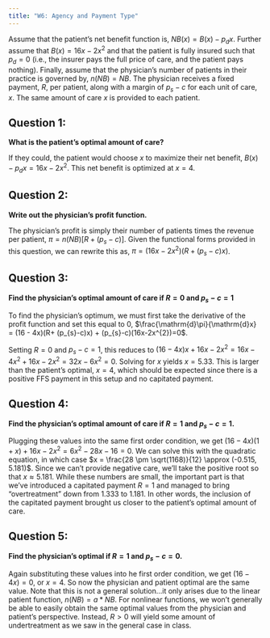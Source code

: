 ```yaml
---
title: "W6: Agency and Payment Type"
---
```


Assume that the patient's net benefit function is, $NB(x) = B(x) - p_{d}x$. Further assume that $B(x)=16x-2x^{2}$ and that the patient is fully insured such that $p_{d}=0$ (i.e., the insurer pays the full price of care, and the patient pays nothing). Finally, assume that the physician's number of patients in their practice is governed by, $n(NB)=NB$. The physician receives a fixed payment, $R$, per patient, along with a margin of $p_{s}-c$ for each unit of care, $x$. The same amount of care $x$ is provided to each patient.

## Question 1:
**What is the patient's optimal amount of care?**

If they could, the patient would choose $x$ to maximize their net benefit, $B(x) - p_{d}x = 16x-2x^{2}$. This net benefit is optimized at $x=4$.


## Question 2:
**Write out the physician's profit function.**

The physician's profit is simply their number of patients times the revenue per patient, $\pi = n(NB) \left[R + (p_{s}-c) \right]$. Given the functional forms provided in this question, we can rewrite this as, $\pi = \left(16x - 2x^{2}\right) \left(R + (p_{s}-c)x\right)$.


## Question 3:
**Find the physician's optimal amount of care if $R=0$ and $p_{s}-c=1$**

To find the physician's optimum, we must first take the derivative of the profit function and set this equal to 0, $\frac{\mathrm{d}\pi}{\mathrm{d}x} = (16 - 4x)(R+ (p_{s}-c)x) + (p_{s}-c)(16x-2x^{2})=0$.

Setting $R=0$ and $p_{s}-c=1$, this reduces to $(16-4x)x + 16x - 2x^{2} = 16x-4x^{2} + 16x - 2x^{2} = 32x-6x^{2}=0$. Solving for $x$ yields $x=5.33$. This is larger than the patient's optimal, $x=4$, which should be expected since there is a positive FFS payment in this setup and no capitated payment.

## Question 4:
**Find the physician's optimal amount of care if $R=1$ and $p_{s}-c=1$.**

Plugging these values into the same first order condition, we get $(16-4x)(1+x) + 16x - 2x^{2} = 6x^{2} - 28x - 16=0$. We can solve this with the quadratic equation, in which case $x = \frac{28 \pm \sqrt(1168)}{12} \approx (-0.515, 5.181)$. Since we can't provide negative care, we'll take the positive root so that $x \approx 5.181$. While these numbers are small, the important part is that we've introduced a capitated payment $R=1$ and managed to bring "overtreatment" down from 1.333 to 1.181. In other words, the inclusion of the capitated payment brought us closer to the patient's optimal amount of care.

## Question 5:
**Find the physician's optimal if $R=1$ and $p_{s}-c=0$.**

Again substituting these values into he first order condition, we get $(16-4x) = 0$, or $x=4$. So now the physician and patient optimal are the same value. Note that this is not a general solution...it only arises due to the linear patient function, $n(NB) = a*NB$. For nonlinear functions, we won't generally be able to easily obtain the same optimal values from the physician and patient's perspective. Instead, $R>0$ will yield some amount of undertreatment as we saw in the general case in class.
